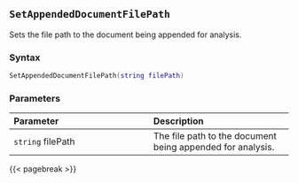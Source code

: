 ## `SetAppendedDocumentFilePath`

Sets the file path to the document being appended for analysis.

### Syntax {-}

``` .lua
SetAppendedDocumentFilePath(string filePath)
```


### Parameters {-}

**Parameter** | **Description**
| :-- | :-- |
| `string` filePath | The file path to the document being appended for analysis. |


{{< pagebreak >}}